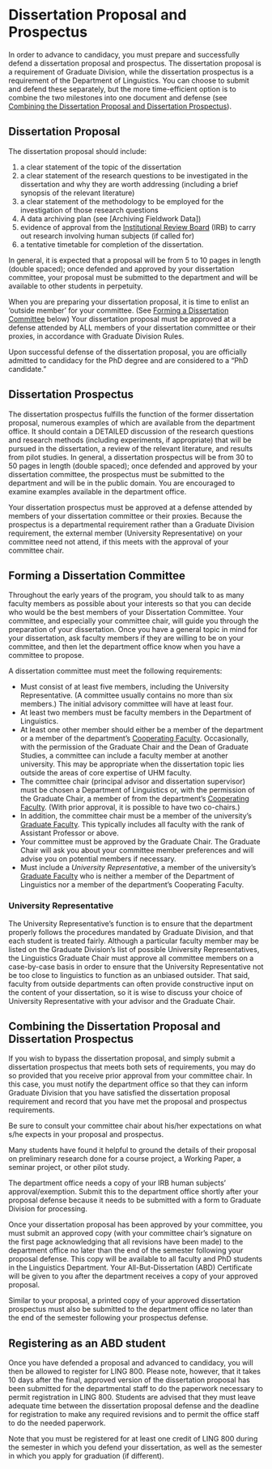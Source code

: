 # Dissertation Proposal and Prospectus {#prospectus}

In order to advance to candidacy, you must prepare and successfully defend a dissertation proposal and prospectus.
The dissertation proposal is a requirement of Graduate Division, while the dissertation prospectus is a requirement of the Department of Linguistics. You can choose to submit and defend these separately, but the more time-efficient option is to combine the two milestones into one document and defense (see [Combining the Dissertation Proposal and Dissertation Prospectus]).

## Dissertation Proposal
The dissertation proposal should include:

1. a clear statement of the topic of the dissertation
2. a clear statement of the research questions to be investigated in the dissertation and why they are worth addressing (including a brief synopsis of the relevant literature)
3. a clear statement of the methodology to be employed for the investigation of those research questions
4. A data archiving plan (see [Archiving Fieldwork Data])
5. evidence of approval from the [Institutional Review Board](#IRB) (IRB) to carry out research involving human subjects (if called for)
6. a tentative timetable for completion of the dissertation.

In general, it is expected that a proposal will be from 5 to 10 pages in length (double spaced); once defended and approved by your dissertation committee, your proposal must be submitted to the department and will be available to other students in perpetuity.

When you are preparing your dissertation proposal, it is time to enlist an ‘outside member’ for your committee. (See [Forming a Dissertation Committee] below) Your dissertation proposal must be approved at a defense attended by ALL members of your dissertation committee or their proxies, in accordance with Graduate Division Rules.

Upon successful defense of the dissertation proposal, you are officially admitted to candidacy for the PhD degree and are considered to a "PhD candidate."

## Dissertation Prospectus
The dissertation prospectus fulfills the function of the former dissertation proposal, numerous examples of which are available from the department office. It should contain a DETAILED discussion of the research questions and research methods (including experiments, if appropriate) that will be pursued in the dissertation, a review of the relevant literature, and results from pilot studies. In general, a dissertation prospectus will be from 30 to 50 pages in length (double spaced); once defended and approved by your dissertation committee, the prospectus must be submitted to the department and will be in the public domain. You are encouraged to examine examples available in the department office.

Your dissertation prospectus must be approved at a defense attended by members of your dissertation committee or their proxies. Because the prospectus is a departmental requirement rather than a Graduate Division requirement, the external member (University Representative) on your committee need not attend, if this meets with the approval of your committee chair.

## Forming a Dissertation Committee
Throughout the early years of the program, you should talk to as many faculty members as possible about your interests so that you can decide who would be the best members of your Dissertation Committee. Your committee, and especially your committee chair, will guide you through the preparation of your dissertation. Once you have a general topic in mind for your dissertation, ask faculty members if they are willing to be on your committee, and then let the department office know when you have a committee to propose.

A dissertation committee must meet the following requirements:

- Must consist of at least five members, including the University Representative. (A committee usually contains no more than six members.) The initial advisory committee will have at least four.
- At least two members must be faculty members in the Department of Linguistics.
- At least one other member should either be a member of the department or a member of the  department's [Cooperating Faculty](http://manoa.hawaii.edu/linguistics/people/). Occasionally, with the permission of the Graduate Chair and the Dean of Graduate Studies, a committee can include a faculty member at another university. This may be appropriate when the dissertation topic lies outside the areas of core expertise of UHM faculty.  
- The committee chair (principal advisor and dissertation supervisor) must be chosen a Department of Linguistics or, with the permission of the Graduate Chair, a member of from the  department's [Cooperating Faculty](http://manoa.hawaii.edu/linguistics/people/). (With prior approval, it is possible to have two co-chairs.)
- In addition, the committee chair must be a member of the university's [Graduate Faculty](http://manoa.hawaii.edu/graduate/content/select-committee-member). This typically includes all faculty with the rank of Assistant Professor or above. 
- Your committee must be approved by the Graduate Chair. The Graduate Chair will ask you about your committee member preferences and will advise you on potential members if necessary.
- Must include a _University Representative_, a member of the university's [Graduate Faculty](http://manoa.hawaii.edu/graduate/content/select-committee-member) who is neither a member of the Department of Linguistics nor a member of the department's Cooperating Faculty. 


### University Representative {-}
The University Representative's function is to ensure that the department properly follows the procedures mandated by Graduate Division, and that each student is treated fairly. Although a particular faculty member may be listed on the Graduate Division’s list of possible University Representatives, the Linguistics Graduate Chair must approve all committee members on a case-by-case basis in order to ensure that the University Representative not be too close to linguistics to function as an unbiased outsider. That said,  faculty from outside departments can often provide constructive input on the content of your dissertation, so it is wise to discuss your choice of University Representative with your advisor and the Graduate Chair. 




## Combining the Dissertation Proposal and Dissertation Prospectus
If you wish to bypass the dissertation proposal, and simply submit a dissertation prospectus that meets both sets of requirements, you may do so provided that you receive prior approval from your committee chair. In this case, you must notify the department office so that they can inform Graduate Division that you have satisfied the dissertation proposal requirement and record that you have met the proposal and prospectus requirements.

Be sure to consult your committee chair about his/her expectations on what s/he expects in your proposal and prospectus.

Many students have found it helpful to ground the details of their proposal on preliminary research done for a course project, a Working Paper, a seminar project, or other pilot study.

The department office needs a copy of your IRB human subjects’ approval/exemption. Submit this to the department office shortly after your proposal defense because it needs to be submitted with a form to Graduate Division for processing.

Once your dissertation proposal has been approved by your committee, you must submit an approved copy (with your committee chair’s signature on the first page acknowledging that all revisions have been made) to the department office no later than the end of the semester following your proposal defense. This copy will be available to all faculty and PhD students in the Linguistics Department. Your All-But-Dissertation (ABD) Certificate will be given to you after the department receives a copy of your approved proposal.

Similar to your proposal, a printed copy of your approved dissertation prospectus must also be submitted to the department office no later than the end of the semester following your prospectus defense.

## Registering as an ABD student
Once you have defended a proposal and advanced to candidacy, you will then be allowed to register for LING 800. Please note, however, that it takes 10 days after the final, approved version of the dissertation proposal has been submitted for the departmental staff to do the paperwork necessary to permit registration in LING 800. Students are advised that they must leave adequate time between the dissertation proposal defense and the deadline for registration to make any required revisions and to permit the office staff to do the needed paperwork.

Note that you must be registered for at least one credit of LING 800 during the semester in which you defend your dissertation, as well as the semester in which you apply for graduation (if different). 



